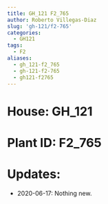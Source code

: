 ```yaml
---
title: GH_121 F2_765
author: Roberto Villegas-Diaz
slug: 'gh-121/f2-765'
categories:
  - GH121
tags:
  - F2
aliases:
  - gh_121-f2_765
  - gh-121-f2-765
  - gh121-f2765
---
```


# **House**: GH_121
# **Plant ID**: F2_765
# **Updates**: 
 - 2020-06-17: Nothing new.
